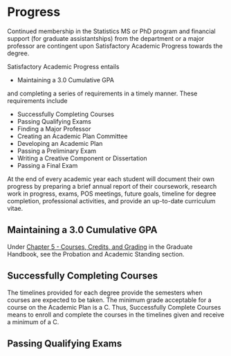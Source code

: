 # Progress

Continued membership in the Statistics MS or PhD program and financial support 
(for graduate assistantships) from the department or a major professor are 
contingent upon Satisfactory Academic Progress towards the degree.  

Satisfactory Academic Progress entails 

- Maintaining a 3.0 Cumulative GPA

and completing a series of requirements in a timely manner.
These requirements include

- Successfully Completing Courses
- Passing Qualifying Exams
- Finding a Major Professor
- Creating an Academic Plan Committee
- Developing an Academic Plan
- Passing a Preliminary Exam
- Writing a Creative Component or Dissertation
- Passing a Final Exam

At the end of every academic year each student will document their own progress 
by preparing a brief annual report of their coursework, 
research work in progress, exams, POS meetings, future goals, 
timeline for degree completion, professional activities, 
and provide an up-to-date curriculum vitae. 

## Maintaining a 3.0 Cumulative GPA

Under [Chapter 5 - Courses, Credits, and Grading](https://www.grad-college.iastate.edu/handbook/chapter5-coursework)
in the Graduate Handbook, 
see the Probation and Academic Standing section.


## Successfully Completing Courses

The timelines provided for each degree provide the semesters when courses are
expected to be taken. 
The minimum grade acceptable for a course on the Academic Plan is a C. 
Thus, Successfully Complete Courses means to enroll and complete the courses
in the timelines given and receive a minimum of a C.


## Passing Qualifying Exams

